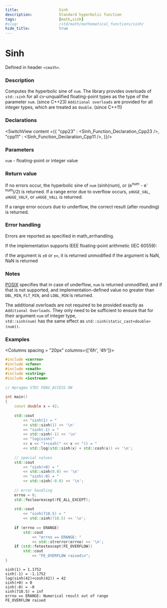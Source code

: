 ```yaml
---
title:                  Sinh
description:            Standard hyperbolic function
tags:                   [math,sinh]
#slug:                  /std/math/mathematical_functions/sinh/
hide_title:             true
---
```



<!----------------- Codes ---------------------->

# Sinh

Defined in header `<cmath>`.

### Description

Computes the hyperbolic sine of `num`. The library provides overloads of `std::sinh` for all cv-unqualified floating-point types as the type of the parameter `num`. (since C++23)
`Additional overloads` are provided for all integer types, which are treated as `double`.
(since C++11)



### Declarations

<SwitchView content ={{
    "cpp23" : <Sinh_Function_Declaration_Cpp23 />,
    "cpp11" : <Sinh_Function_Declaration_Cpp11 />,
}}/>


### Parameters
 
`num` - floating-point or integer value

### Return value

If no errors occur, the hyperbolic sine of `num` (sinh(num), or (e<sup>num</sup> - e<sup>-num</sup>)/2) is returned.
If a range error due to overflow occurs, `±HUGE_VAL`, `±HUGE_VALF`, or `±HUGE_VALL` is returned.

If a range error occurs due to underflow, the correct result (after rounding) is returned.

### Error handling

Errors are reported as specified in math_errhandling.

If the implementation supports IEEE floating-point arithmetic (IEC 60559):

if the argument is `±0` or `±∞`, it is returned unmodified
if the argument is NaN, NaN is returned


### Notes
[POSIX](https://pubs.opengroup.org/onlinepubs/9699919799/functions/sinh.html) 
specifies that in case of underflow, `num` is returned unmodified, and if that is not supported, 
and implementation-defined value no greater than `DBL_MIN`, `FLT_MIN`, and `LDBL_MIN` is returned.

The additional overloads are not required to be provided exactly as `Additional Overloads`. 
They only need to be sufficient to ensure that for their argument `num` of integer type, <br/>
`std::sinh(num)` has the same effect as  `std::sinh(static_cast<double>(num))`.

### Examples



<Columns spacing = "20px" columns={['6fr', '4fr']}>
<div>

```cpp
#include <cerrno>
#include <cfenv>
#include <cmath>
#include <cstring>
#include <iostream>
 
// #pragma STDC FENV_ACCESS ON
 
int main()
{
    const double x = 42;
 
    std::cout 
        << "sinh(1) = " 
        << std::sinh(1) << '\n'
        << "sinh(-1) = " 
        << std::sinh(-1) << '\n'
        << "log(sinh(" 
        << x << ")+cosh(" << x << ")) = "
        << std::log(std::sinh(x) + std::cosh(x)) << '\n';
 
    // special values
    std::cout 
        << "sinh(+0) = " 
        << std::sinh(0.0) << '\n'
        << "sinh(-0) = " 
        << std::sinh(-0.0) << '\n';
 
    // error handling
    errno = 0;
    std::feclearexcept(FE_ALL_EXCEPT);
 
    std::cout 
        << "sinh(710.5) = " 
        << std::sinh(710.5) << '\n';
 
    if (errno == ERANGE)
        std::cout 
            << "errno == ERANGE: " 
            << std::strerror(errno) << '\n';
    if (std::fetestexcept(FE_OVERFLOW))
        std::cout 
            << "FE_OVERFLOW raised\n";
}

```

</div>

<div>

```plaintext title="Possible Result"
sinh(1) = 1.1752
sinh(-1) = -1.1752
log(sinh(42)+cosh(42)) = 42
sinh(+0) = 0
sinh(-0) = -0
sinh(710.5) = inf
errno == ERANGE: Numerical result out of range
FE_OVERFLOW raised
```

</div>
</Columns>
